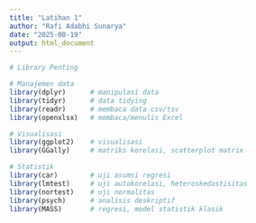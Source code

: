 ---
title: "Latihan 1"
author: "Rafi Adabhi Sunarya"
date: "2025-08-19"
output: html_document
---

```{r}
# Library Penting

# Manajemen data
library(dplyr)      # manipulasi data
library(tidyr)      # data tidying
library(readr)      # membaca data csv/tsv
library(openxlsx)   # membaca/menulis Excel

# Visualisasi
library(ggplot2)    # visualisasi
library(GGally)     # matriks korelasi, scatterplot matrix

# Statistik
library(car)        # uji asumsi regresi
library(lmtest)     # uji autokorelasi, heteroskedastisitas
library(nortest)    # uji normalitas
library(psych)      # analisis deskriptif
library(MASS)       # regresi, model statistik klasik
```

